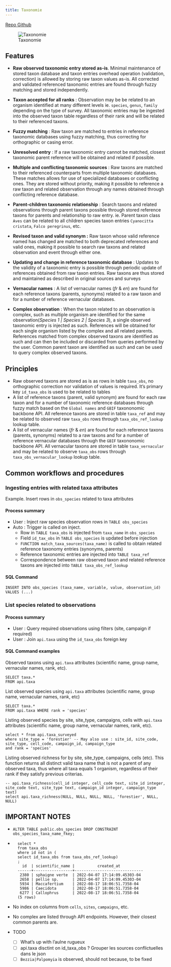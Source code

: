 ```yaml
---
title: Taxonomie
---
```

  [Repo Github](https://github.com/BiodiversiteQuebec/Coleo_DB/blob/master/taxa_README.md)

![Taxonomie](assets/img/coleo_taxonomy.png)

## Features

* **Raw observed taxonomic entry stored as-is**. Minimal maintenance of stored taxon database and taxon entries overhead operation (validation, correction) is allowed by storing raw taxon values as-is. All corrected and validated referenced taxonomic entries are found through fuzzy matching and stored independently.
* **Taxon accepted for all ranks** : Observation may be be related to an organism identified at many different levels ie. `species`, `genus`, `family` depending on the type of survey. All taxonomic entries may be ingested into the observed taxon table regardless of their rank and will be related to their referenced taxons.
* **Fuzzy matching** : Raw taxon are matched to entries in reference taxonomic databases using fuzzy matching, thus correcting for orthographic or casing error.
* **Unresolved entry** : If a raw taxonomic entry cannot be matched, closest taxonomic parent reference will be obtained and related if possible. 
* **Multiple and conflicting taxonomic sources** : Raw taxons are matched to their referenced counterparts from multiple taxonomic databases. These matches allows for use of specialized databases or conflicting ones. They are stored without priority, making it possible to reference a raw taxon and related observation through any names obtained through conflicting reference database.
* **Parent-children taxonomic relationship** : Search taxons and related observations through parent taxons possible through stored reference taxons for parents and relationship to raw entry. ie. Parent taxon class `Aves` can be related to all children species taxon entries `Cyanocitta cristata`, `Falco peregrinus`, etc.
* **Revised taxon and valid synonym :** Raw taxon whose valid reference named has changed are matched to both deprecated references and valid ones, making it possible to search raw taxons and related observation and event through either one.
* **Updating and change in reference taxonomic database** : Updates to the validity of a taxonomic entry is possible through periodic update of references obtained from raw taxon entries. Raw taxons are thus stored and maintained as described in original sources and surveys

* **Vernacular names** : A list of vernacular names (*fr* & *en*) are found for each reference taxons (parents, synonyms) related to a raw taxon and for a number of reference vernacular databases.

* **Complex observation** : When the taxon related to an observation is complex, such as multiple organism are identified for the same observation(*Species 1 | Species 2 | Species 3*), a single observed taxonomic entry is injected as such. References will be obtained for each single organism listed by the complex and all related parents. References matched from complex observed taxons are identified as such and can then be included or discarded from queries performed by the user. Common parent taxon are identified as such and can be used to query complex observed taxons.

## Principles

* Raw observed taxons are stored as is as rows in table `taxa_obs`, no orthographic correction nor validation of values is required. It's primary key `id_taxa_obs` is used to be related to tables
* A list of reference taxons (parent, valid synonym) are found for each raw taxon and for a number of taxonomic reference databases through fuzzy match based on the `Global names` and `GBIF` taxononomic backbone API. All reference taxons are stored in table `taxa_ref` and may be related to observed raw `taxa_obs` rows through `taxa_obs_ref_lookup` lookup table.
* A list of vernacular names (*fr* & *en*) are found for each reference taxons (parents, synonyms) related to a raw taxons and for a number of reference vernacular databases through the `GBIF` taxononomic backbone API. All vernacular taxons are stored in table `taxa_vernacular` and may be related to observe `taxa_obs` rows through `taxa_obs_vernacular_lookup` lookup table.



## Common workflows and procedures

### Ingesting entries with related taxa attributes

Example. Insert rows in `obs_species` related to taxa attributes

#### Process summary

* User : Inject raw species observation rows in `TABLE obs_species`
* Auto : Trigger is called on inject.
  * Row in `TABLE taxa_obs` is injected from `taxa_name` in `obs_species`
  * Field `id_tax_obs` in `TABLE obs_species` is updated before injection
  * `FUNCTION match_taxa_sources(taxa_name)` is called to obtain related reference taxonomy entries (synonyms, parents)
  * Reference taxonomic entries are injected into `TABLE taxa_ref`
  * Correspondence between raw observed taxon and related reference taxons are injected into `TABLE taxa_obs_ref_lookup`


#### SQL Command

```postgresql
INSERT INTO obs_species (taxa_name, variable, value, observation_id)
VALUES (...)
```

### List species related to observations

#### Process summary

* User : Query required observations using filters (site, campaign if required)
* User : Join `api.taxa` using the `id_taxa_obs` foreign key

#### SQL Command examples

Observed taxons using `api.taxa` attributes (scientific name, group name, vernacular names, rank, etc).

```postgresql
SELECT taxa.*
FROM api.taxa
```



List observed species using `api.taxa` attributes (scientific name, group name, vernacular names, rank, etc)

```postgresql
SELECT taxa.*
FROM api.taxa WHERE rank = 'species'
```



Listing observed species by site, site_type, campaigns, cells with `api.taxa` attributes (scientific name, group name, vernacular names, rank, etc).

```postgresql
select * from api.taxa_surveyed
where site_type = 'forestier' -- May also use : site_id, site_code, site_type, cell_code, campaign_id, campaign_type
and rank = 'species'
```



Listing observed richness for by site, site_type, campaigns, cells (etc). This function returns all distinct valid taxa name that is not a parent of any observed taxa, thus where all taxa equals 1 organism, regardless of their rank if they satisfy previous criterias.

```postgresql
-- api.taxa_richness(cell_id integer, cell_code text, site_id integer, site_code text, site_type text, campaign_id integer, campaign_type text)
select api.taxa_richness(NULL, NULL, NULL, NULL, 'forestier', NULL, NULL)
```



## IMPORTANT NOTES

* `ALTER TABLE public.obs_species DROP CONSTRAINT obs_species_taxa_name_fkey;`

* ```
  select *                                     
  from taxa_obs
  where id not in (
  select id_taxa_obs from taxa_obs_ref_lookup)
  ;
    id  | scientific_name |          created_at          
  ------+-----------------+------------------------------
   2380 | sphaigne verte  | 2022-04-07 17:14:09.45303-04
   2658 | pellie sp.      | 2022-04-07 17:14:09.45303-04
   5934 | Maccafertium    | 2022-08-17 18:06:51.7358-04
   5986 | Caecidota       | 2022-08-17 18:06:51.7358-04
   6277 | Callophrus      | 2022-08-17 18:06:51.7358-04
  (5 rows)
  ```

* No index on columns from `cells`, `sites`, `campaigns`, etc.

* No complex are listed through API endpoints. However, their closest common parents are.

* TODO

  * [ ] What's up with l'aulne rugueux
  * [ ] api.taxa disctint on id_taxa_obs ? Grouper les sources conflictuelles dans le json
  * [ ] `Bezzia|Palpomyia` is observed, should not because, to be fixed

